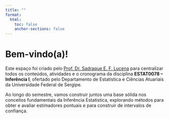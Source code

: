 ```yaml
---
title: ""
format:
  html:
    toc: false
    anchor-sections: false
---
```


# Bem-vindo(a)!

Este espaço foi criado pelo [Prof. Dr. Sadraque E. F. Lucena](sadraquelucena.github.io) para centralizar todos os conteúdos, atividades e o cronograma da disciplina **ESTAT0078 -- Inferência I**, ofertado pelo Departamento de Estatística e Ciências Atuariais da Universidade Federal de Sergipe.

Ao longo do semestre, vamos construir juntos uma base sólida nos conceitos fundamentais da Inferência Estatística, explorando métodos para obter e avaliar estimadores pontuais e para construir de intervalos de confiança.
